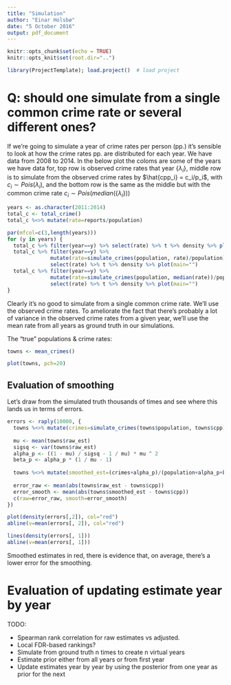```yaml
---
title: "Simulation"
author: "Einar Holsbø"
date: "5 October 2016"
output: pdf_document
---
```


```r
knitr::opts_chunk$set(echo = TRUE)
knitr::opts_knit$set(root.dir="..")
```
```r
library(ProjectTemplate); load.project()  # load project
```
# Q: should one simulate from a single common crime rate or several different ones?
If we're going to simulate a year of crime rates per person (pp.) it's sensible 
to look at how the crime rates pp. are distributed for each year. We have
data from 2008 to 2014. In the below plot the coloms are some of the years we have data for,
top row is observed crime rates that year $\{\lambda_i\}$, 
middle row is to simulate from the observed crime rates by 
$\hat{cpp_i} = c_i/p_i$, with $c_i \sim Pois(\lambda_i)$, and the bottom row is
the same as the middle but with the common crime rate $c_i \sim Pois(median(\{\lambda_i\}))$
```r
years <- as.character(2011:2014)
total_c <- total_crime() 
total_c %<>% mutate(rate=reports/population)

par(mfcol=c(3,length(years)))
for (y in years) {
  total_c %>% filter(year==y) %>% select(rate) %>% t %>% density %>% plot(main="")
  total_c %>% filter(year==y) %>% 
              mutate(rate=simulate_crimes(population, rate)/population) %>%
              select(rate) %>% t %>% density %>% plot(main="")
  total_c %>% filter(year==y) %>% 
              mutate(rate=simulate_crimes(population, median(rate))/population) %>%
              select(rate) %>% t %>% density %>% plot(main="")
}
```

Clearly it's no good to simulate from a single common crime rate. We'll use the
observed crime rates. To ameliorate the fact that there's probably a lot of variance
in the observed crime rates from a given year, we'll use the mean rate from all years
as ground truth in our simulations.

The "true" populations & crime rates:

```r
towns <- mean_crimes()

plot(towns, pch=20)
```

## Evaluation of smoothing
Let's draw from the simulated truth thousands of times and see where this lands
us in terms of errors.
```r
errors <- raply(10000, {
  towns %<>% mutate(crimes=simulate_crimes(towns$population, towns$cpp), raw_est=crimes/population)
  
  mu <- mean(towns$raw_est)
  sigsq <- var(towns$raw_est)
  alpha_p <- ((1 - mu) / sigsq - 1 / mu) * mu ^ 2
  beta_p <- alpha_p * (1 / mu - 1)
  
  towns %<>% mutate(smoothed_est=(crimes+alpha_p)/(population+alpha_p+beta_p))
  
  error_raw <- mean(abs(towns$raw_est - towns$cpp))
  error_smooth <- mean(abs(towns$smoothed_est - towns$cpp))
  c(raw=error_raw, smooth=error_smooth)
})

plot(density(errors[,2]), col="red")
abline(v=mean(errors[, 2]), col="red")

lines(density(errors[, 1]))
abline(v=mean(errors[, 1]))
```
Smoothed estimates in red, there is evidence that, on average, there's 
a lower error for the smoothing. 

# Evaluation of updating estimate year by year
TODO:

* Spearman rank correlation for raw estimates vs adjusted.
* Local FDR-based rankings?
* Simulate from ground truth n times to create n virtual years
* Estimate prior either from all years or from first year
* Update estimates year by year by using the posterior from one year as prior for the next


